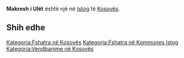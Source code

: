 {{Fshat në 
 | Emri                = Makresh i Ulët
 | EmriAlt                = 
 | NAME_SHORT_FORM=      
 | NAME_GENERIC=      
 | NAME_SORT_NAME_RO=      MAKRESHIULET
 | FULL_NAME_RO = Makresh i Ulët
 | FULL_NAME_ND_RO=Makresh i Ulet
 | SORT_NAME_RG=MAKRESHIULET
 | FULL_NAME_RG=Makresh i Ulët
 | FULL_NAME_ND_RG=Makresh i Ulet
 | SRP_NAME_SHORT_FORM=      
 | SRP_NAME_GENERIC=      
 | SRP_NAME_SORT_NAME_RO=      
 | SRP_FULL_NAME_RO = 
 | SRP_FULL_NAME_ND_RO=
 | SRP_SORT_NAME_RG=
 | SRP_FULL_NAME_RG=
 | SRP_FULL_NAME_ND_RG=
 | Emri (Rasa dhanore) = 
 | Figura              = 
 | Shteti              = Kosovo
 | Komuna              = Istog
 | Kodi postar         = 
 | Sipërfaqja          = 

 | Popullsia           = 

 | Regj. i popullsisë  = 
 | Dend. e popullsisë  = 
 | Faqja zyrtare       = 
 <!--- Koordinatat ----> 
 | Gjerësia            = 42.561944
 | Gjatësia            = 21.480556
 | Lartësia            = 
}}
'''Makresh i Ulët''' është një [[]] në [[Istog]] të [[Kosovës]].

<!-- == Gjeografia == -->
<!-- == Historia == -->
<!-- == Demografia == -->
== Shih edhe ==
{{Komuna Istog}}
{{Kosovo-Administrata-Cung}}

[[Kategoria:Fshatra në Kosovës]]
[[Kategoria:Fshatra në Kommunes Istog]]
[[Kategoria:Vendbanime në Kosovës]]